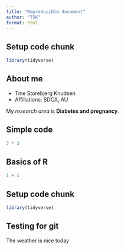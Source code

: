 ```yaml
---
title: "Reproducible document"
author: "TSK"
format: html
---
```



## Setup code chunk

```r
library(tidyverse)
```

## About me


- Tine Storebjerg Knudsen
- Affiliations: SDCA, AU


My *research area* is **Diabetes and pregnancy**.

## Simple code
```r
3 * 3
```



## Basics of R

```r
1 + 1
```

## Setup code chunk

```r
library(tidyverse)
```

## Testing for git

The weather is nice today
